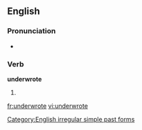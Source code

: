 ==English==

===Pronunciation===
*{{IPA|/ʌndəɻ'ɻoʊt/}}

===Verb===
'''underwrote'''
# {{simple past of|[[underwrite]]}}

[[Category:English irregular simple past forms]]

[[fr:underwrote]]
[[vi:underwrote]]